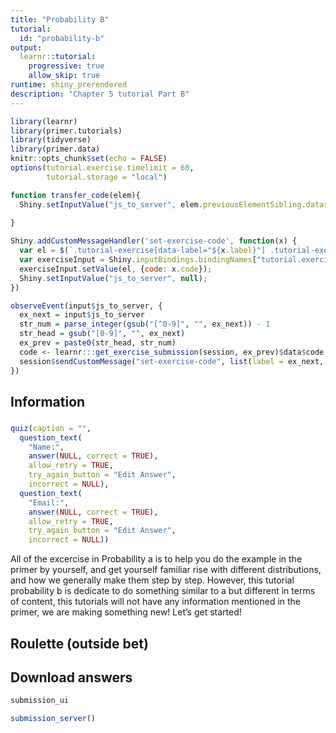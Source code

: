```yaml
---
title: "Probability B"
tutorial:
  id: "probability-b"
output: 
  learnr::tutorial:
    progressive: true
    allow_skip: true
runtime: shiny_prerendered
description: "Chapter 5 tutorial Part B"
---
```


```r
library(learnr)
library(primer.tutorials)
library(tidyverse)
library(primer.data)
knitr::opts_chunk$set(echo = FALSE)
options(tutorial.exercise.timelimit = 60, 
        tutorial.storage = "local") 

```

```js
function transfer_code(elem){
  Shiny.setInputValue("js_to_server", elem.previousElementSibling.dataset.label);
  
}

Shiny.addCustomMessageHandler('set-exercise-code', function(x) {
  var el = $(`.tutorial-exercise[data-label="${x.label}"] .tutorial-exercise-code-editor`)
  var exerciseInput = Shiny.inputBindings.bindingNames["tutorial.exerciseInput"].binding
  exerciseInput.setValue(el, {code: x.code});
  Shiny.setInputValue("js_to_server", null);
})
```

```r
observeEvent(input$js_to_server, {
  ex_next = input$js_to_server
  str_num = parse_integer(gsub("[^0-9]", "", ex_next)) - 1
  str_head = gsub("[0-9]", "", ex_next)
  ex_prev = paste0(str_head, str_num)
  code <- learnr:::get_exercise_submission(session, ex_prev)$data$code %>% trimws()
  session$sendCustomMessage("set-exercise-code", list(label = ex_next, code = code))
})
```





## Information
###

```r
quiz(caption = "",
  question_text(
    "Name:",
    answer(NULL, correct = TRUE),
    allow_retry = TRUE,
    try_again_button = "Edit Answer",
    incorrect = NULL),
  question_text(
    "Email:",
    answer(NULL, correct = TRUE),
    allow_retry = TRUE,
    try_again_button = "Edit Answer",
    incorrect = NULL))
```

All of the excercise in Probability a is to help you do the example in the primer by yourself, and get yourself familiar rise with different distributions, and how we generally make them step by step. However, this tutorial probability b is dedicate to do something similar to a but different in terms of content, this tutorials will not have any information mentioned in the primer, we are making something new! Let's get started!

## Roulette (outside bet)













## Download answers

```r
submission_ui
```

```r
submission_server()
```






